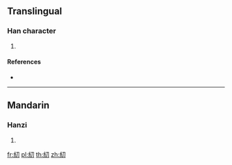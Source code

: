 {{character info/new}}
==Translingual==

===Han character===
{{Han char|rn=120|rad=糸|as=02|sn=8|four=|canj=VFSH}}

# {{defn|Han|sort=糸02}}

====References====
* {{Han ref|kx=0915.090|dkj=27228|dj=1342.070|hdz=53362.060|uh=7CFF|ud=31999}}

----

==Mandarin==

===Hanzi===
{{cmn-hanzi|pin=[[jǐ]] ([[ji3]]), [[yòu]] ([[you4]])|wg=chi<sup>3</sup>, yu<sup>4</sup>}}

# {{defn|lang=cmn|sort=糸02}}

[[fr:糿]]
[[pl:糿]]
[[th:糿]]
[[zh:糿]]